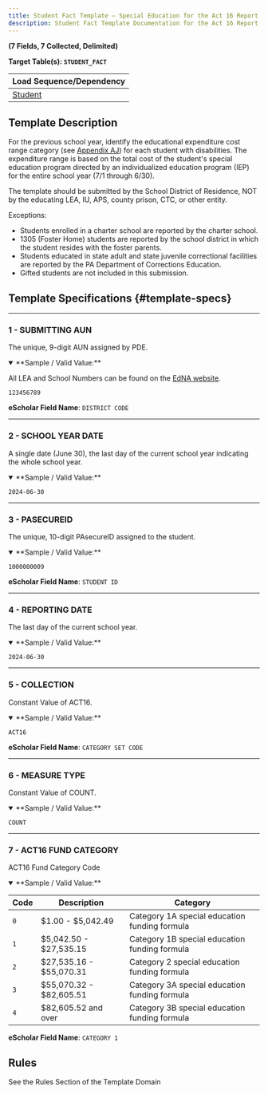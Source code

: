 ```yaml
---
title: Student Fact Template – Special Education for the Act 16 Report
description: Student Fact Template Documentation for the Act 16 Report
---
```



**(7 Fields, 7 Collected, Delimited)**

**Target Table(s): `STUDENT_FACT`**

| **Load Sequence/Dependency** |
|------------------------------|
|  [Student](docs/templates/student.mdx)  | 

## Template Description

For the previous school year, identify the educational expenditure cost range category (see [Appendix AJ](docs/appendix/appendix-AJ.mdx)) for each student with disabilities. The expenditure range is based on the total cost of the student's special education program directed by an individualized education program (IEP) for the entire school year (7/1 through 6/30).

The template should be submitted by the School District of Residence, NOT by the educating LEA, IU, APS, county prison, CTC, or other entity.

Exceptions:

- Students enrolled in a charter school are reported by the charter school.
- 1305 (Foster Home) students are reported by the school district in which the student resides with the foster parents.
- Students educated in state adult and state juvenile correctional facilities are reported by the PA Department of Corrections Education.
- Gifted students are not included in this submission.

## Template Specifications {#template-specs}

---
### 1 - SUBMITTING AUN
<p><Badge color="required" /> <Badge color="key" /> <Badge length={9} /></p>

The unique, 9-digit AUN assigned by PDE.

<details open>
<summary>**Sample / Valid Value:**</summary>

All LEA and School Numbers can be found on the [EdNA website](http://www.edna.pa.gov/Screens/wfHome.aspx). 

`123456789`
</details>

**eScholar Field Name**: `DISTRICT CODE`

---
### 2 - SCHOOL YEAR DATE
<p><Badge color="required" /> <Badge color="key" /> <Badge length={10} /></p>

A single date (June 30), the last day of the current school year indicating the whole school year.

<details open>
<summary>**Sample / Valid Value:**</summary>

`2024-06-30`
</details>

---
### 3 - PASECUREID
<p><Badge color="required" /> <Badge color="key" /> <Badge length={10} /></p>

The unique, 10-digit PAsecureID assigned to the student.

<details open>
<summary>**Sample / Valid Value:**</summary>

`1000000009`
</details>

**eScholar Field Name**: `STUDENT ID`

---
### 4 - REPORTING DATE
<p><Badge color="required" /> <Badge color="key" /> <Badge length={10} /></p>

The last day of the current school year.

<details open>
<summary>**Sample / Valid Value:**</summary>

`2024-06-30`
</details>

---
### 5 - COLLECTION
<p><Badge color="required" /> <Badge color="key" /> <Badge length={100} /></p>

Constant Value of ACT16.

<details open>
<summary>**Sample / Valid Value:**</summary>

`ACT16`
</details>

**eScholar Field Name**: `CATEGORY SET CODE`

---
### 6 - MEASURE TYPE
<p><Badge color="required" /> <Badge color="key" /> <Badge length={9} /></p>

Constant Value of COUNT.

<details open>
<summary>**Sample / Valid Value:**</summary>

`COUNT`
</details>

---
### 7 - ACT16 FUND CATEGORY
<p><Badge color="required" /> <Badge color="updateable" /> <Badge length={7} /></p>

ACT16 Fund Category Code

<details open>
<summary>**Sample / Valid Value:**</summary>

| Code | Description               | Category                                      |
|------|---------------------------|-----------------------------------------------|
| `0`    | \$1.00 - \$5,042.49       | Category 1A special education funding formula |
| `1`    | \$5,042.50 - \$27,535.15  | Category 1B special education funding formula |
| `2`    | \$27,535.16 - \$55,070.31 | Category 2 special education funding formula  |
| `3`    | \$55,070.32 - \$82,605.51 | Category 3A special education funding formula |
| `4`    | \$82,605.52 and over      | Category 3B special education funding formula |
</details>

**eScholar Field Name**: `CATEGORY 1`

## Rules

See the Rules Section of the Template Domain